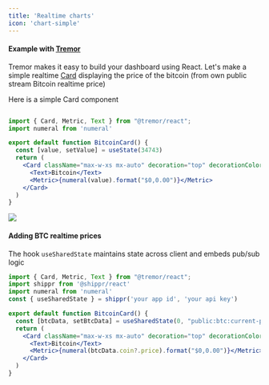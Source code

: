 ```yaml
---
title: 'Realtime charts'
icon: 'chart-simple'
---
```


#### Example with [Tremor](https://github.com/tremorlabs/tremor)

Tremor makes it easy to build your dashboard using React. 
Let's make a simple realtime [Card](https://www.tremor.so/docs/components/card) displaying 
the price of the bitcoin (from own public stream Bitcoin realtime price)

Here is a simple Card component

```jsx

import { Card, Metric, Text } from "@tremor/react";
import numeral from 'numeral'

export default function BitcoinCard() {
  const [value, setValue] = useState(34743)
  return (
    <Card className="max-w-xs mx-auto" decoration="top" decorationColor="indigo">
      <Text>Bitcoin</Text>
      <Metric>{numeral(value).format("$0,0.00")}</Metric>
    </Card>
  )
}
```
<Frame>
  <img src="/images/chart.png" />
</Frame> 

#### Adding BTC realtime prices

The hook `useSharedState` maintains state across client and embeds pub/sub logic

```jsx
import { Card, Metric, Text } from "@tremor/react";
import shippr from '@shippr/react'
import numeral from 'numeral'
const { useSharedState } = shippr('your app id', 'your api key')

export default function BitcoinCard() {
  const [btcData, setBtcData] = useSharedState(0, "public:btc:current-price")
  return (
    <Card className="max-w-xs mx-auto" decoration="top" decorationColor="indigo">
      <Text>Bitcoin</Text>
      <Metric>{numeral(btcData.coin?.price).format("$0,0.00")}</Metric>
    </Card>
  )
}
```